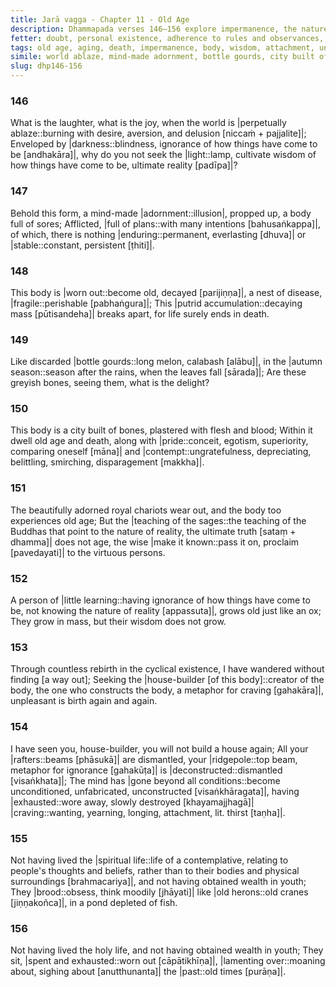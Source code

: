 ```yaml
---
title: Jarā vagga - Chapter 11 - Old Age
description: Dhammapada verses 146–156 explore impermanence, the nature of the body, and the inevitability of aging and death. Through metaphors of a world ablaze, a decaying body, the house-builder and a city of bones, they point to life's transience and the futility of clinging to sensual pleasures. The verses highlight the cultivation of wisdom, detachment, and the pursuit of an unconditioned state beyond constructs, contrasting fleeting youth and inevitable old age with the timeless teachings that lead to liberation.
fetter: doubt, personal existence, adherence to rules and observances, conceit, ill-will, sensual desire, ignorance
tags: old age, aging, death, impermanence, body, wisdom, attachment, unconditioned, liberation, Dhamma, sages, dhp
simile: world ablaze, mind-made adornment, bottle gourds, city built of bones, royal chariots, house-builder, old herons
slug: dhp146-156
---
```


### 146

What is the laughter, what is the joy,
when the world is \|perpetually ablaze::burning with desire, aversion, and delusion [niccaṁ + pajjalite]|;
Enveloped by |darkness::blindness, ignorance of how things have come to be [andhakāra]|,
why do you not seek the |light::lamp, cultivate wisdom of how things have come to be, ultimate reality [padīpa]|?

### 147

Behold this form, a mind-made |adornment::illusion|,
propped up, a body full of sores;
Afflicted, \|full of plans::with many intentions [bahusaṅkappa]|,
of which, there is nothing |enduring::permanent, everlasting [dhuva]| or |stable::constant, persistent [ṭhiti]|.

### 148

This body is \|worn out::become old, decayed [parijiṇṇa]|,
a nest of disease, |fragile::perishable [pabhaṅgura]|;
This \|putrid accumulation::decaying mass [pūtisandeha]| breaks apart,
for life surely ends in death.

### 149

Like discarded \|bottle gourds::long melon, calabash [alābu]|,
in the \|autumn season::season after the rains, when the leaves fall [sārada]|;
Are these greyish bones,
seeing them, what is the delight?

### 150

This body is a city built of bones,
plastered with flesh and blood;
Within it dwell old age and death,
along with |pride::conceit, egotism, superiority, comparing oneself [māna]| and |contempt::ungratefulness, depreciating, belittling, smirching, disparagement [makkha]|.

### 151

The beautifully adorned royal chariots wear out,
and the body too experiences old age;
But the \|teaching of the sages::the teaching of the Buddhas that point to the nature of reality, the ultimate truth [sataṃ + dhamma]| does not age,
the wise \|make it known::pass it on, proclaim [pavedayati]| to the virtuous persons.

### 152

A person of \|little learning::having ignorance of how things have come to be, not knowing the nature of reality [appassuta]|,
grows old just like an ox;
They grow in mass,
but their wisdom does not grow.

### 153

Through countless rebirth in the cyclical existence,
I have wandered without finding [a way out];
Seeking the \|house-builder [of this body]::creator of the body, the one who constructs the body, a metaphor for craving [gahakāra]|,
unpleasant is birth again and again.

### 154

I have seen you, house-builder,
you will not build a house again;
All your |rafters::beams [phāsukā]| are dismantled,
your |ridgepole::top beam, metaphor for ignorance [gahakūṭa]| is |deconstructed::dismantled [visaṅkhata]|;
The mind has \|gone beyond all conditions::become unconditioned, unfabricated, unconstructed [visaṅkhāragata]|,
having |exhausted::wore away, slowly destroyed [khayamajjhagā]| |craving::wanting, yearning, longing, attachment, lit. thirst [taṇha]|.

### 155

Not having lived the \|spiritual life::life of a contemplative, relating to people's thoughts and beliefs, rather than to their bodies and physical surroundings [brahmacariya]|,
and not having obtained wealth in youth;
They |brood::obsess, think moodily [jhāyati]| like \|old herons::old cranes [jiṇṇakoñca]|,
in a pond depleted of fish.

### 156

Not having lived the holy life,
and not having obtained wealth in youth;
They sit, \|spent and exhausted::worn out [cāpātikhīṇa]|,
\|lamenting over::moaning about, sighing about [anutthunanta]| the |past::old times [purāṇa]|.